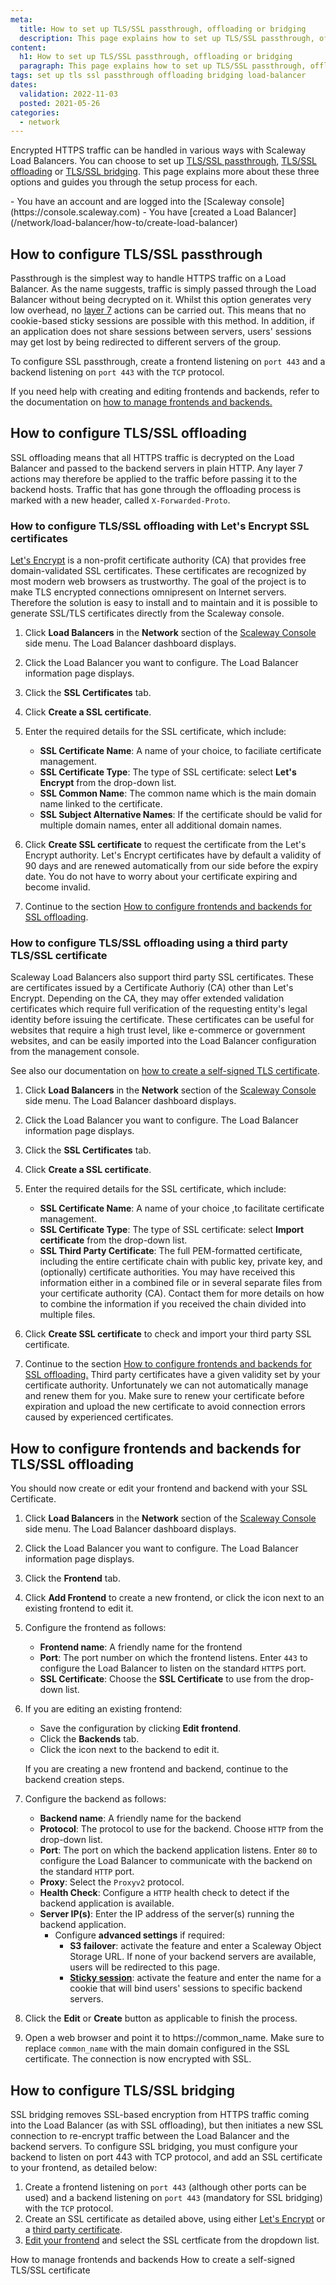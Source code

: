 ```yaml
---
meta:
  title: How to set up TLS/SSL passthrough, offloading or bridging
  description: This page explains how to set up TLS/SSL passthrough, offloading or bridging
content:
  h1: How to set up TLS/SSL passthrough, offloading or bridging
  paragraph: This page explains how to set up TLS/SSL passthrough, offloading or bridging
tags: set up tls ssl passthrough offloading bridging load-balancer 
dates:
  validation: 2022-11-03
  posted: 2021-05-26
categories:
  - network
---
```


Encrypted HTTPS traffic can be handled in various ways with Scaleway Load Balancers. You can choose to set up [TLS/SSL passthrough](/network/load-balancer/concepts#ssl-passthrough), [TLS/SSL offloading](/network/load-balancer/concepts#ssl-offloading) or [TLS/SSL bridging](/network/load-balancer/concepts#ssl-bridging). This page explains more about these three options and guides you through the setup process for each.

<Message type="requirement">
  - You have an account and are logged into the [Scaleway console](https://console.scaleway.com) 
  - You have [created a Load Balancer](/network/load-balancer/how-to/create-load-balancer)
</Message>

## How to configure TLS/SSL passthrough

Passthrough is the simplest way to handle HTTPS traffic on a Load Balancer. As the name suggests, traffic is simply passed through the Load Balancer without being decrypted on it. Whilst this option generates very low overhead, no [layer 7](https://en.wikipedia.org/wiki/OSI_model#Layer_7:_Application_Layer) actions can be carried out. This means that no cookie-based sticky sessions are possible with this method. 
In addition, if an application does not share sessions between servers, users' sessions may get lost by being redirected to different servers of the group.

To configure SSL passthrough, create a frontend listening on `port 443` and a backend listening on `port 443` with the `TCP` protocol.

If you need help with creating and editing frontends and backends, refer to the documentation on [how to manage frontends and backends.](/network/load-balancer/how-to/manage-frontends-and-backends/)

## How to configure TLS/SSL offloading

SSL offloading means that all HTTPS traffic is decrypted on the Load Balancer and passed to the backend servers in plain HTTP. Any layer 7 actions may therefore be applied to the traffic before passing it to the backend hosts. Traffic that has gone through the offloading process is marked with a new header, called `X-Forwarded-Proto`.

### How to configure TLS/SSL offloading with Let's Encrypt SSL certificates

[Let's Encrypt](https://letsencrypt.org/) is a non-profit certificate authority (CA) that provides free domain-validated SSL certificates. These certificates are recognized by most modern web browsers as trustworthy. The goal of the project is to make TLS encrypted connections omnipresent on Internet servers. Therefore the solution is easy to install and to maintain and it is possible to generate SSL/TLS certificates directly from the Scaleway console.

1. Click **Load Balancers** in the **Network** section of the [Scaleway Console](https://console.scaleway.com) side menu. The Load Balancer dashboard displays. 
2. Click the Load Balancer you want to configure. The Load Balancer information page displays. 
3. Click the **SSL Certificates** tab. 
4. Click **Create a SSL certificate**.
5. Enter the required details for the SSL certificate, which include:
    - **SSL Certificate Name**: A name of your choice, to faciliate certificate management.
    - **SSL Certificate Type**: The type of SSL certificate: select **Let's Encrypt** from the drop-down list.
    - **SSL Common Name**: The common name which is the main domain name linked to the certificate.
    - **SSL Subject Alternative Names**: If the certificate should be valid for multiple domain names, enter all additional domain names.

    <Lightbox src="scaleway-create-ssl-lets-encrypt.webp" />
6. Click **Create SSL certificate** to request the certificate from the Let's Encrypt authority.
    <Message type="note">
      Let's Encrypt certificates have by default a validity of 90 days and are renewed automatically from our side before the expiry date. You do not have to worry about your certificate expiring and become invalid.
    </Message>
7. Continue to the section [How to configure frontends and backends for SSL offloading](#how-to-configure-frontends-and-backends-for-tlsssl-offloading).

### How to configure TLS/SSL offloading using a third party TLS/SSL certificate

Scaleway Load Balancers also support third party SSL certificates. These are certificates issued by a Certificate Authoriy (CA) other than Let's Encrypt. Depending on the CA, they may offer extended validation certificates which require full verification of the requesting entity's legal identity before issuing the certificate. These certificates can be useful for websites that require a high trust level, like e-commerce or government websites, and can be easily imported into the Load Balancer configuration from the management console.

See also our documentation on [how to create a self-signed TLS certificate](/network/load-balancer/how-to/create-self-signed-tls-certificate/).

1. Click **Load Balancers** in the **Network** section of the [Scaleway Console](https://console.scaleway.com) side menu. The Load Balancer dashboard displays. 
2. Click the Load Balancer you want to configure. The Load Balancer information page displays. 
3. Click the **SSL Certificates** tab. 
4. Click **Create a SSL certificate**.
5. Enter the required details for the SSL certificate, which include:
    - **SSL Certificate Name**: A name of your choice ,to facilitate certificate management.
    - **SSL Certificate Type**: The type of SSL certificate: select **Import certificate** from the drop-down list.
    - **SSL Third Party Certificate**: The full PEM-formatted certificate, including the entire certificate chain with public key, private key, and (optionally) certificate authorities. You may have received this information either in a combined file or in several separate files from your certificate authority (CA). Contact them for more details on how to combine the information if you received the chain divided into multiple files.

    <Lightbox src="scaleway-create-ssl-third-party.webp" />	
6. Click **Create SSL certificate** to check and import your third party SSL certificate.
7. Continue to the section [How to configure frontends and backends for SSL offloading.](#how-to-configure-frontends-and-backends-for-tlsssl-offloading)
    <Message type="note">
      Third party certificates have a given validity set by your certificate authority. Unfortunately we can not automatically manage and renew them for you. Make sure to renew your certificate before expiration and upload the new certificate to avoid connection errors caused by experienced certificates.
    </Message>

## How to configure frontends and backends for TLS/SSL offloading

You should now create or edit your frontend and backend with your SSL Certificate.

1. Click **Load Balancers** in the **Network** section of the [Scaleway Console](https://console.scaleway.com) side menu. The Load Balancer dashboard displays. 
2. Click the Load Balancer you want to configure. The Load Balancer information page displays. 
3. Click the **Frontend** tab.
4. Click **Add Frontend** to create a new frontend, or click the <Icon name="more" /> icon next to an existing frontend to edit it.
5. Configure the frontend as follows:
    - **Frontend name**: A friendly name for the frontend
    - **Port**: The port number on which the frontend listens. Enter `443` to configure the Load Balancer to listen on the standard `HTTPS` port.
    - **SSL Certificate**: Choose the **SSL Certificate** to use from the drop-down list.
6. If you are editing an existing frontend:
    - Save the configuration by clicking **Edit frontend**.
    - Click the **Backends** tab.
    - Click the <Icon name="more" /> icon next to the backend to edit it.

    If you are creating a new frontend and backend, continue to the backend creation steps.
7. Configure the backend as follows:
    - **Backend name**: A friendly name for the backend
    - **Protocol**: The protocol to use for the backend. Choose `HTTP` from the drop-down list.
    - **Port**: The port on which the backend application listens. Enter `80` to configure the Load Balancer to communicate with the backend on the standard `HTTP` port.
    - **Proxy**: Select the `Proxyv2` protocol.
    - **Health Check**: Configure a `HTTP` health check to detect if the backend application is available.
    - **Server IP(s)**: Enter the IP address of the server(s) running the backend application.
      - Configure **advanced settings** if required:
        - **S3 failover**: activate the feature and enter a Scaleway Object Storage URL. If none of your backend servers are available, users will be redirected to this page.
        - **[Sticky session](/network/load-balancer/concepts/#sticky-session)**: activate the feature and enter the name for a cookie that will bind users' sessions to specific backend servers. 
8. Click the **Edit** or **Create** button as applicable to finish the process.
9. Open a web browser and point it to https://common_name. Make sure to replace `common_name` with the main domain configured in the SSL certificate. The connection is now encrypted with SSL.
    <Lightbox src="scaleway-connection-encrypted-ssl.webp" />	

## How to configure TLS/SSL bridging

SSL bridging removes SSL-based encryption from HTTPS traffic coming into the Load Balancer (as with SSL offloading), but then initiates a new SSL connection to re-encrypt traffic between the Load Balancer and the backend servers. To configure SSL bridging, you must configure your backend to listen on port 443 with TCP protocol, and add an SSL certificate to your frontend, as detailed below:

1. Create a frontend listening on `port 443` (although other ports can be used) and a backend listening on `port 443` (mandatory for SSL bridging) with the `TCP` protocol.
2. Create an SSL certificate as detailed above, using either [Let's Encrypt](#how-to-configure-tlsssl-offloading-with-let's-encrypt-ssl-certificates) or a [third party certificate](#how-to-configure-tlsssl-offloading-using-a-third-party-tlsssl-certificate).
3. [Edit your frontend](/network/load-balancer/how-to/manage-frontends-and-backends/#how-to-edit-frontends) and select the SSL certficate from the dropdown list.


<Navigation title="See Also">
  <PreviousButton to="/network/load-balancer/how-to/manage-frontends-and-backends/">How to manage frontends and backends</PreviousButton>
  <NextButton to="/network/load-balancer/how-to/create-self-signed-tls-certificate/">How to create a self-signed TLS/SSL certificate</NextButton>
</Navigation>
